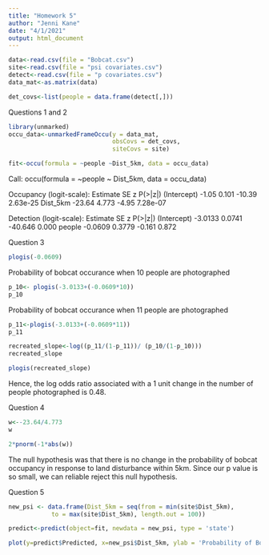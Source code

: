 ```yaml
---
title: "Homework 5"
author: "Jenni Kane"
date: "4/1/2021"
output: html_document
---
```


```r
data<-read.csv(file = "Bobcat.csv")
site<-read.csv(file = "psi covariates.csv")
detect<-read.csv(file = "p covariates.csv")
data_mat<-as.matrix(data)

```

```r
det_covs<-list(people = data.frame(detect[,]))
```

Questions 1 and 2
```r
library(unmarked)
occu_data<-unmarkedFrameOccu(y = data_mat, 
                             obsCovs = det_covs, 
                             siteCovs = site)

fit<-occu(formula = ~people ~Dist_5km, data = occu_data)

```

Call:
occu(formula = ~people ~ Dist_5km, data = occu_data)

Occupancy (logit-scale):
            Estimate    SE      z  P(>|z|)
(Intercept)    -1.05 0.101 -10.39 2.63e-25
Dist_5km      -23.64 4.773  -4.95 7.28e-07

Detection (logit-scale):
            Estimate     SE       z P(>|z|)
(Intercept)  -3.0133 0.0741 -40.646   0.000
people       -0.0609 0.3779  -0.161   0.872



Question 3
```r
plogis(-0.0609)
```

Probability of bobcat occurance when 10 people are photographed 
```r
p_10<- plogis(-3.0133+(-0.0609*10))
p_10
```

Probability of bobcat occurance when 11 people are photographed 
```r
p_11<-plogis(-3.0133+(-0.0609*11))
p_11
```
```r
recreated_slope<-log((p_11/(1-p_11))/ (p_10/(1-p_10)))
recreated_slope
```
```r
plogis(recreated_slope)
```

Hence, the log odds ratio associated with a 1 unit change in the number of people photographed is 0.48.

Question 4
```r
w<--23.64/4.773
w
```
```r
2*pnorm(-1*abs(w))
```
The null hypothesis was that there is no change in the probability of bobcat occupancy in response to land disturbance within 5km. Since our p value is so small, we can reliable reject this null hypothesis.

Question 5
```r
new_psi <- data.frame(Dist_5km = seq(from = min(site$Dist_5km),
            to = max(site$Dist_5km), length.out = 100))

predict<-predict(object=fit, newdata = new_psi, type = 'state')

plot(y=predict$Predicted, x=new_psi$Dist_5km, ylab = 'Probability of Bobcat Occurance', xlab='Proportion of area within 5km recently disturbed')
```

